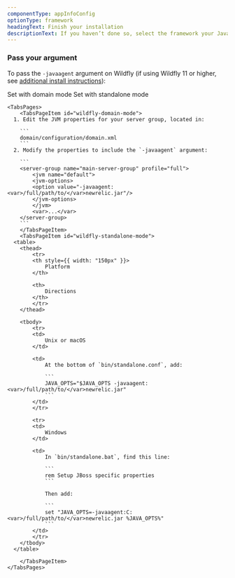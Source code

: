 ```yaml
---
componentType: appInfoConfig
optionType: framework 
headingText: Finish your installation
descriptionText: If you haven’t done so, select the framework your Java app is using.
---
```


### Pass your argument

To pass the `-javaagent` argument on Wildfly (if using Wildfly 11 or higher, see [additional install instructions](/docs/agents/java-agent/additional-installation/wildfly-version-11-installation-java)):


<Tabs>
	<TabsBar>
		<TabsBarItem id="wildfly-domain-mode">Set with domain mode</TabsBarItem>
		<TabsBarItem id="wildfly-standalone-mode">Set with standalone mode</TabsBarItem>
	</TabsBar>

	<TabsPages>
		<TabsPageItem id="wildfly-domain-mode">
      1. Edit the JVM properties for your server group, located in:

        ```
        domain/configuration/domain.xml
        ```
      2. Modify the properties to include the `-javaagent` argument:

        ```
        <server-group name="main-server-group" profile="full">
            <jvm name="default">
            <jvm-options>
            <option value="-javaagent:<var>/full/path/to/</var>newrelic.jar"/>
            </jvm-options>
            </jvm>
            <var>...</var>
        </server-group>
        ```
		</TabsPageItem>
		<TabsPageItem id="wildfly-standalone-mode">
      <table>
        <thead>
            <tr>
            <th style={{ width: "150px" }}>
                Platform
            </th>

            <th>
                Directions
            </th>
            </tr>
        </thead>

        <tbody>
            <tr>
            <td>
                Unix or macOS
            </td>

            <td>
                At the bottom of `bin/standalone.conf`, add:

                ```
                JAVA_OPTS="$JAVA_OPTS -javaagent:<var>/full/path/to/</var>newrelic.jar"
                ```
            </td>
            </tr>

            <tr>
            <td>
                Windows
            </td>

            <td>
                In `bin/standalone.bat`, find this line:

                ```
                rem Setup JBoss specific properties
                ```

                Then add:

                ```
                set "JAVA_OPTS=-javaagent:C:<var>/full/path/to/</var>newrelic.jar %JAVA_OPTS%"
                ```
            </td>
            </tr>
        </tbody>
      </table>

		</TabsPageItem>
	</TabsPages>
</Tabs>



  